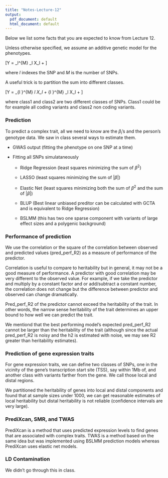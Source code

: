 ```yaml
---
title: "Notes-Lecture-12"
output:
  pdf_document: default
  html_document: default
---
```


Below we list some facts that you are expected to know from Lecture 12.

Unless otherwise specified, we assume an additive genetic model for the phenotypes.

\[Y = \sum_l^{M} \beta_l X_l + \epsilon\]

where $l$ indexes the SNP and $M$ is the number of SNPs. 

A useful trick is to partition the sum into different classes.

\[Y = \sum_{l \in \text{class1}}^{M} \beta_l X_l + \sum_{l \in \text{class2}}^{M} \beta_l X_l + \epsilon\]

where class1 and class2 are two different classes of SNPs. Class1 could be for example all coding variants and class2 non coding variants.

### Prediction

To predict a complex trait, all we need to know are the $\beta_l$'s and the person's genotype data. We saw in class several ways to estimate them.

- GWAS output (fitting the phenotype on one SNP at a time)

- Fitting all SNPs simulataneously
    - Ridge Regression (least squares minimizing the sum of $\beta^2$)
    - LASSO (least squares minimizing the sum of $|\beta|$)
    - Elastic Net (least squares minimizing both the sum of $\beta^2$ and the sum of $|\beta|$)

    - BLUP (Best linear unbiased preditor can be calculated with GCTA and is equivalent to Ridge Regression)
    - BSLMM (this has two one sparse component with variants of large effect sizes and a polygenic background)

### Performance of prediction

We use the correlation or the square of the correlation between observed and predicted values (pred_perf_R2) as a measure of performance of the predictor. 

Correlation is useful to compare to heritability but in general, it may not be a good measure of performance. A predictor with good correlation may be very different to the observed value. For example, if we take the predictor and multiply by a constant factor and or add/subtract a constant number, the correlation does not change but the difference between predictor and observed can change dramatically.

Pred_perf_R2 of the predictor cannot exceed the heritability of the trait. In other words, the narrow sense heritability of the trait determines an upper bound to how well we can predict the trait.

We mentiond that the best performing model's expected pred_perf_R2 cannot be larger than the heritability of the trait (although since the actual pred_perf_R2 is noisy and the h2 is estimated with noise, we may see R2 greater than heritability estimates). 

### Prediction of gene expression traits

For gene expression traits, we can define two classes of SNPs, one in the vicinity of the gene's transcription start site (TSS), say within 1Mb of, and another class with variants farther from the gene. We call those local and distal regions.

We partitioned the heritability of genes into local and distal components and found that at sample sizes under 1000, we can get reasonable estimates of local heritability but distal heritability is not reliable (confidence intervals are very large).

### PrediXcan, SMR, and TWAS

PrediXcan is a method that uses predicted expression levels to find genes that are associated with complex traits. TWAS is a method based on the same idea but was implemented using BSLMM prediction models whereas PrediXcan uses elastic net models.

### LD Contamination

We didn't go through this in class.











  
